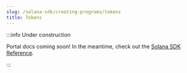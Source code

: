```yaml
---
slug: /solana-sdk/creating-programs/tokens
title: Tokens
---
```


:::info Under construction

Portal docs coming soon! In the meantime, check out the [Solana SDK Reference](/solana).

:::
